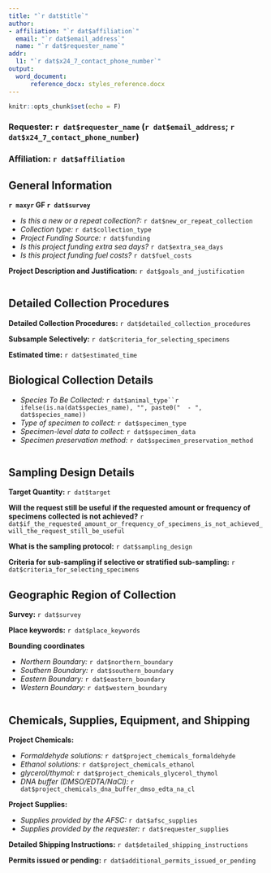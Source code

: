 ```yaml
---
title: "`r dat$title`"
author: 
- affiliation: "`r dat$affiliation`"
  email: "`r dat$email_address`"
  name: "`r dat$requester_name`"
addr: 
  l1: "`r dat$x24_7_contact_phone_number`"
output: 
  word_document: 
      reference_docx: styles_reference.docx
---
```


```r
knitr::opts_chunk$set(echo = F)
```


### **Requester:** `r dat$requester_name` (`r dat$email_address`; `r dat$x24_7_contact_phone_number `)

### **Affiliation:** `r dat$affiliation`

## General Information

**`r maxyr` GF `r dat$survey `**

   - *Is this a new or a repeat collection?:* `r dat$new_or_repeat_collection `
   - *Collection type:* `r dat$collection_type `       
   - *Project Funding Source:* `r dat$funding `
   - *Is this project funding extra sea days?* `r dat$extra_sea_days `
   - *Is this project funding fuel costs?* `r dat$fuel_costs `

**Project Description and Justification:** `r dat$goals_and_justification`

```r
```

## Detailed Collection Procedures

**Detailed Collection Procedures:** `r dat$detailed_collection_procedures`

**Subsample Selectively:** `r dat$criteria_for_selecting_specimens` 

**Estimated time:** `r dat$estimated_time`

## Biological Collection Details

   - *Species To Be Collected:* `r dat$animal_type``r ifelse(is.na(dat$species_name), "", paste0("  - ", dat$species_name))`
   - *Type of specimen to collect:* `r dat$specimen_type`
   - *Specimen-level data to collect:* `r dat$specimen_data`
   - *Specimen preservation method:* `r dat$specimen_preservation_method`

```r
```

## Sampling Design Details

**Target Quantity:** `r dat$target `

**Will the request still be useful if the requested amount or frequency of specimens collected is not achieved?** `r dat$if_the_requested_amount_or_frequency_of_specimens_is_not_achieved_will_the_request_still_be_useful `

**What is the sampling protocol:** `r dat$sampling_design`

**Criteria for sub-sampling if selective or stratified sub-sampling:** `r dat$criteria_for_selecting_specimens`

## Geographic Region of Collection

**Survey:** `r dat$survey`

**Place keywords:** `r dat$place_keywords`

**Bounding coordinates**

  - *Northern Boundary:* `r dat$northern_boundary`
  - *Southern Boundary:* `r dat$southern_boundary`
  - *Eastern Boundary:* `r dat$eastern_boundary`
  - *Western Boundary:* `r dat$western_boundary`

```r
```

## Chemicals, Supplies, Equipment, and Shipping

**Project Chemicals:**  

   - *Formaldehyde solutions:* `r dat$project_chemicals_formaldehyde `
   - *Ethanol solutions:* `r dat$project_chemicals_ethanol `
   - *glycerol/thymol:* `r dat$project_chemicals_glycerol_thymol `
   - *DNA buffer (DMSO/EDTA/NaCl):* `r dat$project_chemicals_dna_buffer_dmso_edta_na_cl `

**Project Supplies:** 

   - *Supplies provided by the AFSC:* `r dat$afsc_supplies `
   - *Supplies provided by the requester:* `r dat$requester_supplies ` 

**Detailed Shipping Instructions:** `r dat$detailed_shipping_instructions `

**Permits issued or pending:** `r dat$additional_permits_issued_or_pending `

